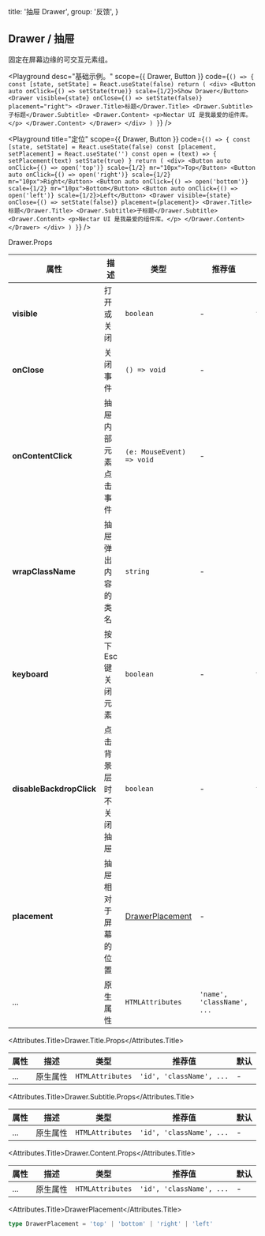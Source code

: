 
  title: '抽屉 Drawer',
  group: '反馈',
}

## Drawer / 抽屉

固定在屏幕边缘的可交互元素组。

<Playground
  desc="基础示例。"
  scope={{ Drawer, Button }}
  code={`
() => {
  const [state, setState] = React.useState(false)
  return (
    <div>
      <Button auto onClick={() => setState(true)} scale={1/2}>Show Drawer</Button>
      <Drawer visible={state} onClose={() => setState(false)} placement="right">
        <Drawer.Title>标题</Drawer.Title>
        <Drawer.Subtitle>子标题</Drawer.Subtitle>
        <Drawer.Content>
          <p>Nectar UI 是我最爱的组件库。</p>
        </Drawer.Content>
      </Drawer>
    </div>
  )
}
`}
/>

<Playground
  title="定位"
  scope={{ Drawer, Button }}
  code={`
() => {
  const [state, setState] = React.useState(false)
  const [placement, setPlacement] = React.useState('')
  const open = (text) => {
    setPlacement(text)
    setState(true)
  }
  return (
    <div>
      <Button auto onClick={() => open('top')} scale={1/2} mr="10px">Top</Button>
      <Button auto onClick={() => open('right')} scale={1/2} mr="10px">Right</Button>
      <Button auto onClick={() => open('bottom')} scale={1/2} mr="10px">Bottom</Button>
      <Button auto onClick={() => open('left')} scale={1/2}>Left</Button>
      <Drawer visible={state} onClose={() => setState(false)} placement={placement}>
        <Drawer.Title>标题</Drawer.Title>
        <Drawer.Subtitle>子标题</Drawer.Subtitle>
        <Drawer.Content>
          <p>Nectar UI 是我最爱的组件库。</p>
        </Drawer.Content>
      </Drawer>
    </div>
  )
}
`}
/>

<Attributes edit="/pages/zh-cn/components/drawer.mdx">
<Attributes.Title>Drawer.Props</Attributes.Title>

| 属性                     | 描述                   | 类型                                | 推荐值                     | 默认    |
| ------------------------ | ---------------------- | ----------------------------------- | -------------------------- | ------- |
| **visible**              | 打开或关闭             | `boolean`                           | -                          | `false` |
| **onClose**              | 关闭事件               | `() => void`                        | -                          | -       |
| **onContentClick**       | 抽屉内部元素点击事件   | `(e: MouseEvent) => void`           | -                          | -       |
| **wrapClassName**        | 抽屉弹出内容的类名     | `string`                            | -                          | -       |
| **keyboard**             | 按下 Esc 键关闭元素    | `boolean`                           | -                          | `true`  |
| **disableBackdropClick** | 点击背景层时不关闭抽屉 | `boolean`                           | -                          | `false` |
| **placement**            | 抽屉相对于屏幕的位置   | [DrawerPlacement](#drawerplacement) | -                          | `right` |
| ...                      | 原生属性               | `HTMLAttributes`                    | `'name', 'className', ...` | -       |

<Attributes.Title>Drawer.Title.Props</Attributes.Title>

| 属性 | 描述     | 类型             | 推荐值                   | 默认 |
| ---- | -------- | ---------------- | ------------------------ | ---- |
| ...  | 原生属性 | `HTMLAttributes` | `'id', 'className', ...` | -    |

<Attributes.Title>Drawer.Subtitle.Props</Attributes.Title>

| 属性 | 描述     | 类型             | 推荐值                   | 默认 |
| ---- | -------- | ---------------- | ------------------------ | ---- |
| ...  | 原生属性 | `HTMLAttributes` | `'id', 'className', ...` | -    |

<Attributes.Title>Drawer.Content.Props</Attributes.Title>

| 属性 | 描述     | 类型             | 推荐值                   | 默认 |
| ---- | -------- | ---------------- | ------------------------ | ---- |
| ...  | 原生属性 | `HTMLAttributes` | `'id', 'className', ...` | -    |

<Attributes.Title>DrawerPlacement</Attributes.Title>

```ts
type DrawerPlacement = 'top' | 'bottom' | 'right' | 'left'
```

</Attributes>

